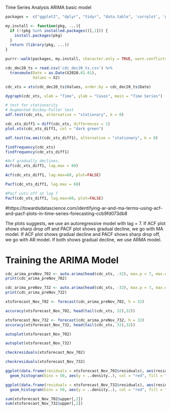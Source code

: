 Time Series Analysis ARIMA basic model

```{r, message = FALSE}
packages =  c("ggplot2", "dplyr", "tidyr", "data.table", 'corrplot', 'gridExtra', 'forecast', 'tseries', 'TSA', 'tibble', 'TTR', 'xts', 'dygraphs', 'assertthat')

my.install <- function(pkg, ...){
  if (!(pkg %in% installed.packages()[,1])) {
    install.packages(pkg)
  }
  return (library(pkg, ...))
}

purrr::walk(packages, my.install, character.only = TRUE, warn.conflicts = FALSE)
```

```{r}
cdc_dec20_ts = read.csv('cdc_dec20_ts.csv') %>% 
  transmute(Date = as.Date(X2020.01.01),
            Values = X2)

cdc_xts = xts(cdc_dec20_ts$Values, order.by = cdc_dec20_ts$Date)
```

```{r}
dygraph(cdc_xts, xlab = "Time", ylab = "Cases", main = "Time Series")
```


```{r}
# test for stationarity
# Augmented Dickey-Fuller test
adf.test(cdc_xts, alternative = "stationary", k = 0)
```

```{r}
cdc_xts_diff1 = diff(cdc_xts, differences = 1)
plot.xts(cdc_xts_diff1, col = "dark green")
```

```{r}
adf.test(na.omit(cdc_xts_diff1), alternative = "stationary", k = 0)
```

```{r}
findfrequency(cdc_xts)
findfrequency(cdc_xts_diff1)
```

```{r}
#Acf gradually declines.
Acf(cdc_xts_diff1, lag.max = 60)

```

```{r}
Acf(cdc_xts_diff1, lag.max=60, plot=FALSE)
```

```{r}
Pacf(cdc_xts_diff1, lag.max = 60)
```

```{r}
#Pacf cuts off at lag 7
Pacf(cdc_xts_diff1, lag.max=60, plot=FALSE)
```
#https://towardsdatascience.com/identifying-ar-and-ma-terms-using-acf-and-pacf-plots-in-time-series-forecasting-ccb9fd073db8

The plots suggests, we use an autoregressive model with lag = 7. If ACF plot shows sharp drop off and PACF plot shows gradual decline, we go with MA model. If ACF plot shows gradual decline and PACF shows sharp drop off, we go with AR model. If both shows gradual decline, we use ARMA model.

# Training the ARIMA Model
```{r}
cdc_arima_preNov_702 <- auto.arima(head(cdc_xts, -32), max.p = 7, max.q = 0, max.d = 2) # excluding last 240 time series as test data
print(cdc_arima_preNov_702)
```



```{r}
cdc_arima_preNov_732 <- auto.arima(head(cdc_xts, -32), max.p = 7, max.q = 3, max.d = 2) # excluding last 240 time series as test data
print(cdc_arima_preNov_732)
```

```{r}
xtsforecast_Nov_702 <- forecast(cdc_arima_preNov_702, h = 32) 

accuracy(xtsforecast_Nov_702, head(tail(cdc_xts, 32),32))
```

```{r}
xtsforecast_Nov_732 <- forecast(cdc_arima_preNov_732, h = 32) 
accuracy(xtsforecast_Nov_732, head(tail(cdc_xts, 32),32))
```

```{r}
autoplot(xtsforecast_Nov_702)
```

```{r}
autoplot(xtsforecast_Nov_732)
```

```{r}
checkresiduals(xtsforecast_Nov_702)
```
```{r}
checkresiduals(xtsforecast_Nov_732)
```


```{r}
ggplot(data.frame(residuals = xtsforecast_Nov_702$residuals), aes(residuals)) + 
  geom_histogram(bins = 50, aes(y = ..density..), col = "red", fill = "red", alpha = 0.3) + geom_density()
```

```{r}
ggplot(data.frame(residuals = xtsforecast_Nov_732$residuals), aes(residuals)) + 
  geom_histogram(bins = 50, aes(y = ..density..), col = "red", fill = "red", alpha = 0.3) + geom_density()
```

```{r}
sum(xtsforecast_Nov_702$upper[,2])
sum(xtsforecast_Nov_732$upper[,2])
```

